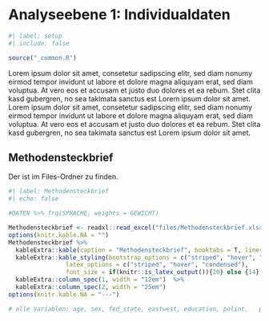 # Analyseebene 1: Individualdaten

```r
#| label: setup
#| include: false

source("_common.R")
```

Lorem ipsum dolor sit amet, consetetur sadipscing elitr, sed diam nonumy eirmod tempor invidunt ut labore et dolore magna aliquyam erat, sed diam voluptua. At vero eos et accusam et justo duo dolores et ea rebum. Stet clita kasd gubergren, no sea takimata sanctus est Lorem ipsum dolor sit amet. Lorem ipsum dolor sit amet, consetetur sadipscing elitr, sed diam nonumy eirmod tempor invidunt ut labore et dolore magna aliquyam erat, sed diam voluptua. At vero eos et accusam et justo duo dolores et ea rebum. Stet clita kasd gubergren, no sea takimata sanctus est Lorem ipsum dolor sit amet.

## Methodensteckbrief

Der ist im Files-Ordner zu finden.

```r
#| label: Methodensteckbrief
#| echo: false

#DATEN %>% frq(SPRACHE, weights = GEWICHT)

Methodensteckbrief <- readxl::read_excel("files/Methodensteckbrief.xlsx", range = "A1:B21") ## Achtung ändern!
options(knitr.kable.NA = "")
Methodensteckbrief %>% 
  kableExtra::kable(caption = "Methodensteckbrief", booktabs = T, linesep = "") %>% 
  kableExtra::kable_styling(bootstrap_options = c("striped", "hover", "condensed"), 
                latex_options = c("striped", "hover", "condensed"), 
                font_size = if(knitr::is_latex_output()){10} else {14},) %>% 
  kableExtra::column_spec(1, width = "12em")  %>% 
  kableExtra::column_spec(2, width = "25em")
options(knitr.kable.NA = "---")
```

```r
# alle Variablen: age, sex, fed_state, eastwest, education, polint,   polinf, motong_ger, motong_oth, gainemp, class, housesize, childinhouse, houseinc, commsize, party, migback, genatt

```
